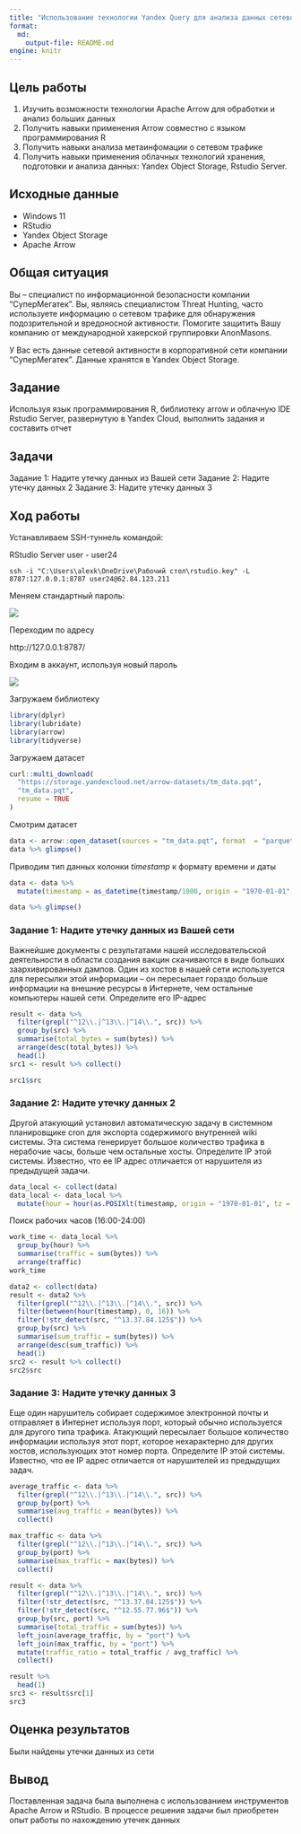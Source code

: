 ```yaml
---
title: "Использование технологии Yandex Query для анализа данных сетевой активности №1"
format:   
  md:
    output-file: README.md
engine: knitr
---
```


## Цель работы

1.  Изучить возможности технологии Apache Arrow для обработки и анализ больших данных
2.  Получить навыки применения Arrow совместно с языком программирования R
3.  Получить навыки анализа метаинфомации о сетевом трафике
4.  Получить навыки применения облачных технологий хранения, подготовки и анализа данных: Yandex Object Storage, Rstudio Server.

## Исходные данные

-   Windows 11
-   RStudio
-   Yandex Object Storage
-   Apache Arrow

## Общая ситуация

Вы – специалист по информационной безопасности компании “СуперМегатек”. Вы, являясь специалистом Threat Hunting, часто используете информацию о сетевом трафике для обнаружения подозрительной и вредоносной активности. Помогите защитить Вашу компанию от международной хакерской группировки AnonMasons.

У Вас есть данные сетевой активности в корпоративной сети компании “СуперМегатек”. Данные хранятся в Yandex Object Storage.

## Задание

Используя язык программирования R, библиотеку arrow и облачную IDE Rstudio Server, развернутую в Yandex Cloud, выполнить задания и составить отчет

## Задачи

Задание 1: Надите утечку данных из Вашей сети Задание 2: Надите утечку данных 2 Задание 3: Надите утечку данных 3

## Ход работы

Устанавливаем SSH-туннель командой:

RStudio Server user - user24

```         
ssh -i "C:\Users\alexk\OneDrive\Рабочий стол\rstudio.key" -L 8787:127.0.0.1:8787 user24@62.84.123.211
```

Меняем стандартный пароль:

![](images/1.png)

Переходим по адресу

http://127.0.0.1:8787/

Входим в аккаунт, используя новый пароль

![](images/2.png)

Загружаем библиотеку

```R
library(dplyr)
library(lubridate)
library(arrow)
library(tidyverse)
```

Загружаем датасет

```R
curl::multi_download(
  "https://storage.yandexcloud.net/arrow-datasets/tm_data.pqt",
  "tm_data.pqt",
  resume = TRUE
)
```

Смотрим датасет

```R
data <- arrow::open_dataset(sources = "tm_data.pqt", format  = "parquet")
data %>% glimpse()
```

Приводим тип данных колонки *timestamp* к формату времени и даты

```R
data <- data %>%
  mutate(timestamp = as_datetime(timestamp/1000, origin = "1970-01-01", tz = "UTC"))
```

```R
data %>% glimpse()
```

### Задание 1: Надите утечку данных из Вашей сети

Важнейшие документы с результатами нашей исследовательской деятельности в области создания вакцин скачиваются в виде больших заархивированных дампов. Один из хостов в нашей сети используется для пересылки этой информации – он пересылает гораздо больше информации на внешние ресурсы в Интернете, чем остальные компьютеры нашей сети. Определите его IP-адрес

```R
result <- data %>%
  filter(grepl("^12\\.|^13\\.|^14\\.", src)) %>%
  group_by(src) %>%
  summarise(total_bytes = sum(bytes)) %>%
  arrange(desc(total_bytes)) %>%
  head(1)
src1 <- result %>% collect()

src1$src
```
### Задание 2: Надите утечку данных 2

Другой атакующий установил автоматическую задачу в системном планировщике cron для экспорта содержимого внутренней wiki системы. Эта система генерирует большое количество трафика в нерабочие часы, больше чем остальные хосты. Определите IP этой системы. Известно, что ее IP адрес отличается от нарушителя из предыдущей задачи.

```R
data_local <- collect(data)
data_local <- data_local %>%
  mutate(hour = hour(as.POSIXlt(timestamp, origin = "1970-01-01", tz = "UTC")))
```

Поиск рабочих часов (16:00-24:00)
```R
work_time <- data_local %>%
  group_by(hour) %>%
  summarise(traffic = sum(bytes)) %>%
  arrange(traffic)
work_time
```

```R
data2 <- collect(data)
result <- data2 %>%
  filter(grepl("^12\\.|^13\\.|^14\\.", src)) %>%
  filter(between(hour(timestamp), 0, 16)) %>%
  filter(!str_detect(src, "^13.37.84.125$")) %>%
  group_by(src) %>%
  summarise(sum_traffic = sum(bytes)) %>%
  arrange(desc(sum_traffic)) %>%
  head(1)
src2 <- result %>% collect()
src2$src
```

### Задание 3: Надите утечку данных 3

Еще один нарушитель собирает содержимое электронной почты и отправляет в Интернет используя порт, который обычно используется для другого типа трафика. Атакующий пересылает большое количество информации используя этот порт, которое нехарактерно для других хостов, использующих этот номер порта. Определите IP этой системы. Известно, что ее IP адрес отличается от нарушителей из предыдущих задач.

```R
average_traffic <- data %>%
  filter(grepl("^12\\.|^13\\.|^14\\.", src)) %>%
  group_by(port) %>%
  summarise(avg_traffic = mean(bytes)) %>%
  collect()

max_traffic <- data %>%
  filter(grepl("^12\\.|^13\\.|^14\\.", src)) %>%
  group_by(port) %>%
  summarise(max_traffic = max(bytes)) %>%
  collect()

result <- data %>%
  filter(grepl("^12\\.|^13\\.|^14\\.", src)) %>%
  filter(!str_detect(src, "^13.37.84.125$")) %>%
  filter(!str_detect(src, "^12.55.77.96$")) %>%
  group_by(src, port) %>%
  summarise(total_traffic = sum(bytes)) %>%
  left_join(average_traffic, by = "port") %>%
  left_join(max_traffic, by = "port") %>%
  mutate(traffic_ratio = total_traffic / avg_traffic) %>%
  collect()

result %>%
  head(1)
src3 <- result$src[1]
src3
```

## Оценка результатов

Были найдены утечки данных из сети


## Вывод

Поставленная задача была выполнена с использованием инструментов Apache Arrow и RStudio. В процессе решения задачи был приобретен опыт работы по нахождению утечек данных
